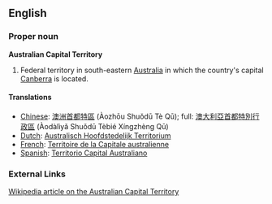 ==English==
===Proper noun===
'''Australian Capital Territory'''
#Federal territory in south-eastern [[Australia]] in which the country's capital [[Canberra]] is located.

====Translations====
*[[Chinese]]: [[澳洲首都特區]] (Àozhōu Shuǒdū Tè Qū); full: [[澳大利亞首都特別行政區]] (Àodàlìyǎ Shuǒdū Tèbié Xíngzhèng Qū)
*[[Dutch]]: [[Australisch Hoofdstedelijk Territorium]]
*[[French]]: [[Territoire de la Capitale australienne]]
*[[Spanish]]: [[Territorio Capital Australiano]]

===External Links===
[[w:Australian Capital Territory|Wikipedia article on the Australian Capital Territory]]